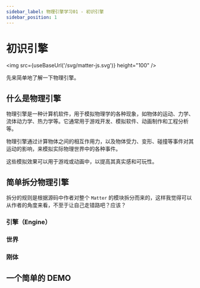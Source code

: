 ```yaml
---
sidebar_label: 物理引擎学习01 - 初识引擎
sidebar_position: 1
---
```


# 初识引擎

<img src={useBaseUrl('/svg/matter-js.svg')} height="100" />

先来简单地了解一下物理引擎。

## 什么是物理引擎

物理引擎是一种计算机软件，用于模拟物理学的各种现象，如物体的运动、力学、流体动力学、热力学等。它通常用于游戏开发、模拟软件、动画制作和工程分析等。

物理引擎通过计算物体之间的相互作用力，以及物体受力、变形、碰撞等事件对其运动的影响，来模拟实际物理世界中的各种事件。

这些模拟效果可以用于游戏或动画中，以提高其真实感和可玩性。

## 简单拆分物理引擎

拆分的规则是根据源码中作者对整个 `Matter` 的模块拆分而来的，这样我觉得可以从作者的角度来看，不至于让自己走错路吧？应该？

### 引擎（Engine）

### 世界

### 刚体

## 一个简单的 DEMO
